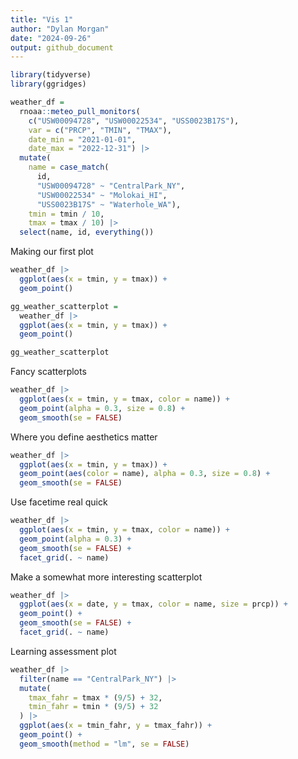```yaml
---
title: "Vis 1"
author: "Dylan Morgan"
date: "2024-09-26"
output: github_document
---
```


```r
library(tidyverse)
library(ggridges)
```

```r
weather_df = 
  rnoaa::meteo_pull_monitors(
    c("USW00094728", "USW00022534", "USS0023B17S"),
    var = c("PRCP", "TMIN", "TMAX"), 
    date_min = "2021-01-01",
    date_max = "2022-12-31") |>
  mutate(
    name = case_match(
      id, 
      "USW00094728" ~ "CentralPark_NY", 
      "USW00022534" ~ "Molokai_HI",
      "USS0023B17S" ~ "Waterhole_WA"),
    tmin = tmin / 10,
    tmax = tmax / 10) |>
  select(name, id, everything())
```

Making our first plot
```r
weather_df |> 
  ggplot(aes(x = tmin, y = tmax)) + 
  geom_point()
```

```r
gg_weather_scatterplot = 
  weather_df |> 
  ggplot(aes(x = tmin, y = tmax)) + 
  geom_point()

gg_weather_scatterplot
```

Fancy scatterplots
```r
weather_df |> 
  ggplot(aes(x = tmin, y = tmax, color = name)) + 
  geom_point(alpha = 0.3, size = 0.8) + 
  geom_smooth(se = FALSE)
```

Where you define aesthetics matter
```r
weather_df |> 
  ggplot(aes(x = tmin, y = tmax)) + 
  geom_point(aes(color = name), alpha = 0.3, size = 0.8) + 
  geom_smooth(se = FALSE)
```

Use facetime real quick
```r
weather_df |> 
  ggplot(aes(x = tmin, y = tmax, color = name)) + 
  geom_point(alpha = 0.3) + 
  geom_smooth(se = FALSE) + 
  facet_grid(. ~ name)
```

Make a somewhat more interesting scatterplot
```r
weather_df |> 
  ggplot(aes(x = date, y = tmax, color = name, size = prcp)) + 
  geom_point() + 
  geom_smooth(se = FALSE) + 
  facet_grid(. ~ name)
```

Learning assessment plot
```r
weather_df |> 
  filter(name == "CentralPark_NY") |>
  mutate(
    tmax_fahr = tmax * (9/5) + 32, 
    tmin_fahr = tmin * (9/5) + 32
  ) |> 
  ggplot(aes(x = tmin_fahr, y = tmax_fahr)) + 
  geom_point() + 
  geom_smooth(method = "lm", se = FALSE)
```

